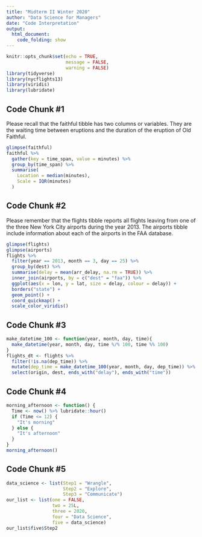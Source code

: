 ```yaml
---
title: "Midterm II Winter 2020"
author: "Data Science for Managers"
date: "Code Interpretation"
output:
  html_document:
    code_folding: show
---
```


```r
knitr::opts_chunk$set(echo = TRUE,
                      message = FALSE,
                      warning = FALSE)
library(tidyverse)
library(nycflights13)
library(viridis)
library(lubridate)
```

## Code Chunk #1

Please recall that the faithful tibble has two columns or variables. They are the waiting time between eruptions and the duration of the eruption of Old Faithful.

```r
glimpse(faithful)
faithful %>% 
  gather(key = time_span, value = minutes) %>% 
  group_by(time_span) %>% 
  summarise(
    Location = median(minutes),
    Scale = IQR(minutes)
  )
```

## Code Chunk #2

Please remember that the flights tibble reports all flights leaving from one of the three New York City airports during the year 2013. The airports tibble include information about each of the airports in the FAA database.

```r
glimpse(flights)
glimpse(airports)
flights %>%
  filter(year == 2013, month == 3, day == 25) %>%
  group_by(dest) %>%
  summarise(delay = mean(arr_delay, na.rm = TRUE)) %>%
  inner_join(airports, by = c("dest" = "faa")) %>%
  ggplot(aes(x = lon, y = lat, size = delay, colour = delay)) +
  borders("state") +
  geom_point() +
  coord_quickmap() +
  scale_color_viridis()
```

## Code Chunk #3

```r
make_datetime_100 <- function(year, month, day, time){
  make_datetime(year, month, day, time %/% 100, time %% 100)
}
flights_dt <- flights %>%
  filter(!is.na(dep_time)) %>% 
  mutate(dep_time = make_datetime_100(year, month, day, dep_time)) %>% 
  select(origin, dest, ends_with("delay"), ends_with("time"))
```

## Code Chunk #4

```r
morning_afternoon <- function() {
  Time <- now() %>% lubridate::hour()
  if (Time <= 12) {
    "It's morning"
  } else {
    "It's afternoon"
  }
}
morning_afternoon()
```

## Code Chunk #5

```r
data_science <- list(Step1 = "Wrangle",
                     Step2 = "Explore",
                     Step3 = "Communicate")
our_list <- list(one = FALSE,
                 two = 25L,
                 three = 2020,
                 four = "Data Science",
                 five = data_science)
our_list$five$Step2
```